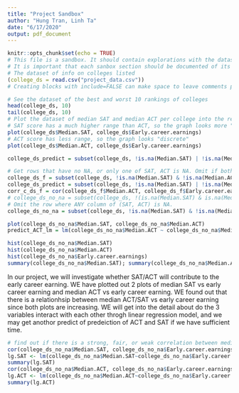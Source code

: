 ---
title: "Project Sandbox"
author: "Hung Tran, Linh Ta"
date: "6/17/2020"
output: pdf_document
---

```{r setup, include=FALSE, echo = FALSE}
knitr::opts_chunk$set(echo = TRUE)
# This file is a sandbox. It should contain explorations with the dataset, along with useful comments for each exploration.
# It is important that each sanbox section should be documented of its purpose and methods, and should not spam the whole document (use filter, head, tail, etc.).
# The dataset of info on colleges listed
(college_ds = read.csv("project_data.csv"))
# Creating blocks with include=FALSE can make space to leave comments per section, like this one.
```

```{r, visualize college_ds}
# See the dataset of the best and worst 10 rankings of colleges
head(college_ds, 10)
tail(college_ds, 10)
# Plot the dataset of median SAT and median ACT per college into the reported early career earnings in that college.
# SAT score has a much higher range than ACT, so the graph looks more "continuous"
plot(college_ds$Median.SAT, college_ds$Early.career.earnings)
# ACT score has less range, so the graph looks "discrete"
plot(college_ds$Median.ACT, college_ds$Early.career.earnings)
```

```{r}
college_ds_predict = subset(college_ds, !is.na(Median.SAT) | !is.na(Median.ACT))
```

```{r, filter rows with both median SAT and median ACT are NAs}
# Get rows that have no NA, or only one of SAT, ACT is NA. Omit if both is NA.
college_ds_f = subset(college_ds, !is.na(Median.SAT) & !is.na(Median.ACT))
college_ds_predict = subset(college_ds, !is.na(Median.SAT) | !is.na(Median.ACT))
corr_c_ds_f = cor(college_ds_f$Median.ACT, college_ds_f$Early.career.earnings)
# college_ds_no_na = subset(college_ds, !(is.na(Median.SAT) & is.na(Median.ACT)))
# Omit the row where ANY column of (SAT, ACT) is NA.
college_ds_no_na = subset(college_ds, !is.na(Median.SAT) & !is.na(Median.ACT))
```

```{r, predict NA ACT}
plot(college_ds_no_na$Median.SAT, college_ds_no_na$Median.ACT)
predict_ACT_lm = lm(college_ds_no_na$Median.ACT ~ college_ds_no_na$Median.SAT)
```

```{r}
hist(college_ds_no_na$Median.SAT)
hist(college_ds_no_na$Median.ACT)
hist(college_ds_no_na$Early.career.earnings)
summary(college_ds_no_na$Median.SAT); summary(college_ds_no_na$Median.ACT); summary(college_ds_no_na$Early.career.earnings)
```

In our project, we will investigate whether SAT/ACT will contribute to the early career earning. WE have plotted out 2 plots of median SAT vs early career earning and median ACT vs early career earning. WE found out that there is a relationhsip between median ACT/SAT vs early career earning since both plots are increasing. WE will get into the detail about do the 3 variables interact with each other throgh linear regression model, and we may get anothor predict of predeiction of ACT and SAT if we have sufficient time. 

```{r}
# find out if there is a strong, fair, or weak correlation between median SAT/ACT with early career earning. 
cor(college_ds_no_na$Median.SAT, college_ds_no_na$Early.career.earnings)
lg.SAT <- lm(college_ds_no_na$Median.SAT~college_ds_no_na$Early.career.earnings)
summary(lg.SAT)
cor(college_ds_no_na$Median.ACT, college_ds_no_na$Early.career.earnings)
lg.ACT <- lm(college_ds_no_na$Median.ACT~college_ds_no_na$Early.career.earnings)
summary(lg.ACT)
```

